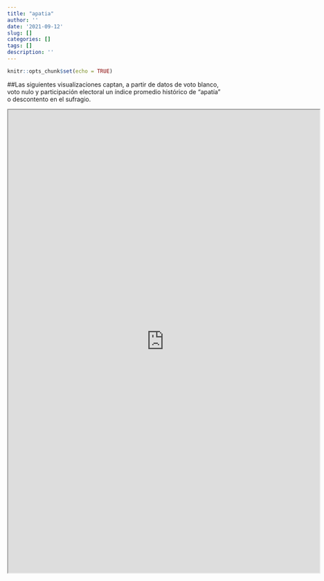 ```yaml
---
title: "apatia"
author: ''
date: '2021-09-12'
slug: []
categories: []
tags: []
description: ''
---
```


```r
knitr::opts_chunk$set(echo = TRUE)
```


##Las siguientes visualizaciones captan, a partir de datos de voto blanco, voto nulo y participación electoral un índice promedio histórico de "apatía" o descontento en el sufragio.



```{=html}
<iframe class="flexdashboard" src="https://paso2021.netlify.app/apatia_files/" style = "height: 1070px; width: 720px"> </iframe>
```